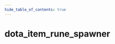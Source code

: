 ```yaml
---
hide_table_of_contents: true
---
```


<!---
!!!!!!
THIS PAGE IS AUTOGENERATED FROM GAME FGD DEFINITIONS!
DO NOT EDIT MANUALLY!
!!!!!!

In order to make edits, you can make an annotation file in /fgd_dump_overrides
-->


# dota_item_rune_spawner



<Tabs queryString="game">
    
<TabItem value="dota2" label="Dota 2">
    <DOTA2Page />
</TabItem>

</Tabs>
